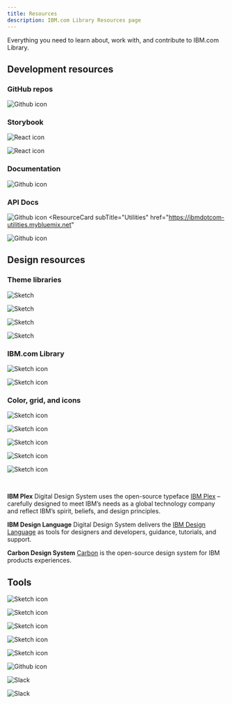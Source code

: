 ```yaml
---
title: Resources
description: IBM.com Library Resources page
---
```


<PageDescription>

Everything you need to learn about, work with, and contribute to IBM.com Library.

</PageDescription>

## Development resources

### GitHub repos
<Row className="resource-card-group">
  <Column colMd={4} colLg={4} noGutterSm>
<ResourceCard
  subTitle="IBM.com Library"
  href="https://github.com/carbon-design-system/ibm-dotcom-library"
>

![Github icon](./../../images/icon/github-icon.svg)
</ResourceCard>
  </Column>
</Row>

### Storybook

<Row className="resource-card-group">
  <Column colMd={4} colLg={4} noGutterSm>
<ResourceCard
  subTitle="IBM.com Library Components React Storybook"
  href="https://ibmdotcom-react.mybluemix.net"
>

![React icon](./../../images/icon/react-icon.svg)

</ResourceCard>
  </Column>
  <Column colMd={4} colLg={4} noGutterSm>
<ResourceCard
  subTitle="IBM.com Library Patterns React Storybook – experimental"
  href="https://ibmdotcom-patterns-react-experimental.mybluemix.net"
>

![React icon](../../images/icon/react-icon.svg)

</ResourceCard>
  </Column>
</Row>

### Documentation
<Row className="resource-card-group">
  <Column colMd={4} colLg={4} noGutterSm>
<ResourceCard
  subTitle="Building for IBM.com"
  href="https://github.com/carbon-design-system/ibm-dotcom-library/blob/master/docs/building-for-ibm-dotcom.md"
>

![Github icon](./../../images/icon/github-icon.svg)
</ResourceCard>
</Column>
</Row>

### API Docs
<Row className="resource-card-group">
<Column colMd={4} colLg={4} noGutterSm>
<ResourceCard
  subTitle="Services"
  href="https://ibmdotcom-services.mybluemix.net"
>

![Github icon](./../../images/icon/github-icon.svg)
</ResourceCard>
  </Column>
<Column colMd={4} colLg={4} noGutterSm>
<ResourceCard
  subTitle="Utilities"
  href="https://ibmdotcom-utilities.mybluemix.net"
>

![Github icon](./../../images/icon/github-icon.svg)
</ResourceCard>
  </Column>
</Row>

## Design resources

### Theme libraries

<Row className="resource-card-group">
  <Column colMd={4} colLg={4} noGutterSm>
    <ResourceCard
      subTitle="IBM.com Library Expressive White theme"
      href="https://ibm.box.com/s/fdoqr1qb4agyoys5j8wo19eab60m4ek1"
    >

![Sketch](./../../images/icon/sketch-symbol.svg)
      
</ResourceCard>
  </Column>
  
  <Column colMd={4} colLg={4} noGutterSm>
    <ResourceCard
      subTitle="IBM.com Library Expressive Gray 10 theme
(coming soon)"
      disabled             
      href="https://ibm.box.com/s/fdoqr1qb4agyoys5j8wo19eab60m4ek1"
    >

![Sketch](./../../images/icon/sketch-symbol.svg)
      
</ResourceCard>
  </Column>
 <Column colMd={4} colLg={4} noGutterSm>
    <ResourceCard
      subTitle="IBM.com Library Expressive Gray 90 theme"
      href="https://ibm.box.com/s/fdoqr1qb4agyoys5j8wo19eab60m4ek1"
    >

![Sketch](./../../images/icon/sketch-symbol.svg)
      
</ResourceCard>
  </Column>
  <Column colMd={4} colLg={4} noGutterSm>
    <ResourceCard
      subTitle="IBM.com Library Expressive Gray 100 theme
(coming soon)"
      disabled             
      href="https://ibm.box.com/s/fdoqr1qb4agyoys5j8wo19eab60m4ek1"
    >

![Sketch](./../../images/icon/sketch-symbol.svg)

</ResourceCard>
  </Column>
</Row>

### IBM.com Library

<Row className="resource-card-group">
  
  <Column colMd={4} colLg={4} noGutterSm>
<ResourceCard
  subTitle="IBM.com Library (components)"
  actionIcon="launch"             
  href="https://ibm.box.com/s/fdoqr1qb4agyoys5j8wo19eab60m4ek1"
>

![Sketch icon](../../images/sketch-symbol.svg)
      
</ResourceCard>
    
  </ResourceCard>
</Column>
  <Column colMd={4} colLg={4} noGutterSm>
<ResourceCard
  subTitle="IBM.com Shell template"
  actionIcon="launch"             
  href="https://ibm.box.com/s/2wk21mi1ia2qbpy9ijb07jn10vgmzcwc"
>

![Sketch icon](../../images/sketch-symbol.svg)
      
</ResourceCard>
  </Column>
</Row>

### Color, grid, and icons

<Row className="resource-card-group">
  
  <Column colMd={4} colLg={4} noGutterSm>
<ResourceCard
  subTitle="RGB color palettes (.clr)"
  actionIcon="download"             
  href="https://github.com/carbon-design-system/carbon/raw/master/packages/colors/artifacts/IBM_Colors.zip"
>

![Sketch icon](../../images/ase_logo.svg)
      
</ResourceCard>
  </Column>
  
  <Column colMd={4} colLg={4} noGutterSm>
<ResourceCard
  subTitle="IBM Design Language library"
  actionIcon="download"             
  href="sketch://add-library/cloud/nwqmk"
>

![Sketch icon](../../images/sketch-symbol.svg)
      
</ResourceCard>
  </Column>
  
  <Column colMd={4} colLg={4} noGutterSm>
<ResourceCard
  subTitle="IBM Icons (16px, 20px) library"
  actionIcon="download"             
  href="sketch://add-library/cloud/KW2yr"
>

![Sketch icon](../../images/sketch-symbol.svg)
      
</ResourceCard>
  </Column>
  
  <Column colMd={4} colLg={4} noGutterSm>
<ResourceCard
  subTitle="IBM Icons (24px, 32px) library"
  actionIcon="download"             
  href="sketch://add-library/cloud/2bwkM"
>

![Sketch icon](../../images/sketch-symbol.svg)
      
</ResourceCard>
  </Column>
  
  <Column colMd={4} colLg={4} noGutterSm>
    <ResourceCard
        subTitle="IBM Grid template"
        aspectRatio="2:1"
        href="https://sketch.cloud/s/ngV7z"
    >

![Sketch icon](../../images/sketch-symbol.svg)
  </Column>
  
</Row>

<br/>

**IBM Plex**
Digital Design System uses the open-source typeface [IBM Plex](https://github.com/ibm/plex) – carefully designed to meet IBM’s needs as a global technology company and reflect IBM’s spirit, beliefs, and design principles.

**IBM Design Language**
Digital Design System delivers the [IBM Design Language](https://www.ibm.com/design/language/) as tools for designers and developers, guidance, tutorials, and support. 

**Carbon Design System**
[Carbon](https://www.carbondesignsystem.com) is the open-source design system for IBM products experiences. 

## Tools

<Row className="resource-card-group">
  
  <Column colMd={4} colLg={4} noGutterSm>
<ResourceCard
  subTitle="IBM research data base"
  href="https://www.ibm.com/standards/web/research/"
>

![Sketch icon](../../images/bee_icon.svg)
      
</ResourceCard>
  </Column>
  
  <Column colMd={4} colLg={4} noGutterSm>
<ResourceCard
  subTitle="IBM style guideline"
  href="https://apps.na.collabserv.com/communities/service/html/communitystart?communityUuid=279b622e-3902-4086-9cc7-6c07d8d2d745"
>

![Sketch icon](../../images/bee_icon.svg)
      
</ResourceCard>
  </Column>

  <Column colMd={4} colLg={4} noGutterSm>
<ResourceCard
  subTitle="Color contrast checker"
  href="https://marijohannessen.github.io/color-contrast-checker/"
>

![Sketch icon](../../images/color-contrast-icon.svg)
      
</ResourceCard>
  </Column>
  
  <Column colMd={4} colLg={4} noGutterSm>
<ResourceCard
  subTitle="IBM accessibility"
  href="https://w3.ibm.com/able/"
>

![Sketch icon](../../images/bee_icon.svg)
      
</ResourceCard>
  </Column>
  
  <Column colMd={4} colLg={4} noGutterSm>
<ResourceCard
  subTitle="Review design on Wake"
  href="https://ibm.wake.com/space/37"
>

![Sketch icon](../../images/wake_logo.svg)
      
</ResourceCard>
    
  </Column>
  
  <Column colMd={4} colLg={4} noGutterSm>
    <ResourceCard
      subTitle="Drupal guideline"
      href="https://cognitive-app.slack.com/archives/C5DJVE8AY"
    >

![Github icon](../../images/icon/drupal_logo.svg)
      
</ResourceCard>
  </Column>
  
  <Column colMd={4} colLg={4} noGutterSm>
    <ResourceCard
      subTitle="Talk tech at #digital-design-adopters-dev"
      href="https://cognitive-app.slack.com/archives/CNEG9HNBW"
    >

![Slack](../../images/icon/slack-mark.svg)
      
</ResourceCard>
  </Column>
  
  <Column colMd={4} colLg={4} noGutterSm>
    <ResourceCard
      subTitle="Talk design at #digital-design-adopters-designer"
      href="https://cognitive-app.slack.com/archives/GNKN3G37F"
    >

![Slack](../../images/icon/slack-mark.svg)
      
</ResourceCard>
  </Column>
</Row>


